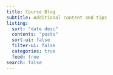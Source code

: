 ```yaml
---
title: Course Blog
subtitle: Additional content and tips 
listing:
  sort: "date desc"
  contents: "posts"
  sort-ui: false
  filter-ui: false
  categories: true
  feed: true
search: false
---
```

